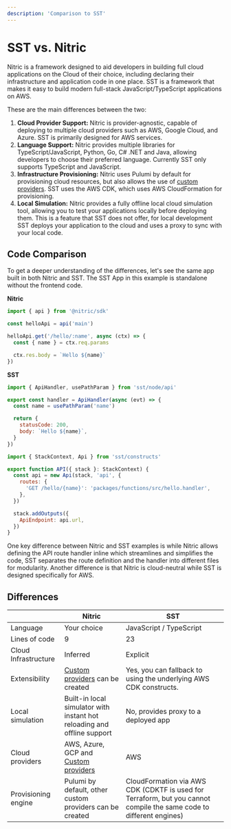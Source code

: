 ```yaml
---
description: 'Comparison to SST'
---
```


# SST vs. Nitric

Nitric is a framework designed to aid developers in building full cloud applications on the Cloud of their choice, including declaring their infrastructure and application code in one place.
SST is a framework that makes it easy to build modern full-stack JavaScript/TypeScript applications on AWS.

These are the main differences between the two:

1. **Cloud Provider Support:** Nitric is provider-agnostic, capable of deploying to multiple cloud providers such as AWS, Google Cloud, and Azure. SST is primarily designed for AWS services.
2. **Language Support:** Nitric provides multiple libraries for TypeScript/JavaScript, Python, Go, C# .NET and Java, allowing developers to choose their preferred language. Currently SST only supports TypeScript and JavaScript.
3. **Infrastructure Provisioning:** Nitric uses Pulumi by default for provisioning cloud resources, but also allows the use of [custom providers](/reference/providers/custom/building-custom-provider). SST uses the AWS CDK, which uses AWS CloudFormation for provisioning.
4. **Local Simulation:** Nitric provides a fully offline local cloud simulation tool, allowing you to test your applications locally before deploying them. This is a feature that SST does not offer, for local development SST deploys your application to the cloud and uses a proxy to sync with your local code.

## Code Comparison

To get a deeper understanding of the differences, let's see the same app built in both Nitric and SST. The SST App in this example is standalone without the frontend code.

<Row>

<Col>

**Nitric**

```javascript title:hello.js
import { api } from '@nitric/sdk'

const helloApi = api('main')

helloApi.get('/hello/:name', async (ctx) => {
  const { name } = ctx.req.params

  ctx.res.body = `Hello ${name}`
})
```

</Col>

<Col>

**SST**

```javascript title:packages/functions/hello.ts
import { ApiHandler, usePathParam } from 'sst/node/api'

export const handler = ApiHandler(async (evt) => {
  const name = usePathParam('name')

  return {
    statusCode: 200,
    body: `Hello ${name}`,
  }
})
```

```javascript title: stacks/hello-stack.ts
import { StackContext, Api } from 'sst/constructs'

export function API({ stack }: StackContext) {
  const api = new Api(stack, 'api', {
    routes: {
      'GET /hello/{name}': 'packages/functions/src/hello.handler',
    },
  })

  stack.addOutputs({
    ApiEndpoint: api.url,
  })
}
```

</Col>

</Row>

One key difference between Nitric and SST examples is while Nitric allows defining the API route handler inline which streamlines and simplifies the code, SST separates the route definition and the handler into different files for modularity. Another difference is that Nitric is cloud-neutral while SST is designed specifically for AWS.

## Differences

|                      | Nitric                                                                                       | SST                                                                                                                 |
| -------------------- | -------------------------------------------------------------------------------------------- | ------------------------------------------------------------------------------------------------------------------- |
| Language             | Your choice                                                                                  | JavaScript / TypeScript                                                                                             |
| Lines of code        | 9                                                                                            | 23                                                                                                                  |
| Cloud Infrastructure | Inferred                                                                                     | Explicit                                                                                                            |
| Extensibility        | [Custom providers](/reference/providers/custom/building-custom-provider) can be created      | Yes, you can fallback to using the underlying AWS CDK constructs.                                                   |
| Local simulation     | Built-in local simulator with instant hot reloading and offline support                      | No, provides proxy to a deployed app                                                                                |
| Cloud providers      | AWS, Azure, GCP and [Custom providers](/reference/providers/custom/building-custom-provider) | AWS                                                                                                                 |
| Provisioning engine  | Pulumi by default, other custom providers can be created                                     | CloudFormation via AWS CDK (CDKTF is used for Terraform, but you cannot compile the same code to different engines) |
